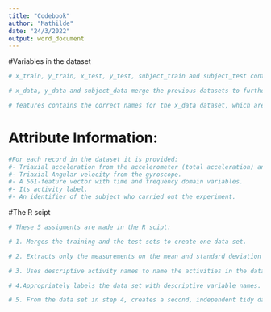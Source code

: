 ---
title: "Codebook"
author: "Mathilde"
date: "24/3/2022"
output: word_document
---

#Variables in the dataset
```{r}

# x_train, y_train, x_test, y_test, subject_train and subject_test contain the data from the downloaded files in the zip-file from the assignment.

# x_data, y_data and subject_data merge the previous datasets to further analysis.

# features contains the correct names for the x_data dataset, which are applied to the column names stored in

```

 
# Attribute Information:

```{r}

#For each record in the dataset it is provided:
#- Triaxial acceleration from the accelerometer (total acceleration) and the estimated body acceleration.
#- Triaxial Angular velocity from the gyroscope.
#- A 561-feature vector with time and frequency domain variables.
#- Its activity label.
#- An identifier of the subject who carried out the experiment.


```


#The R scipt
```{r}
# These 5 assigments are made in the R scipt:

# 1. Merges the training and the test sets to create one data set.

# 2. Extracts only the measurements on the mean and standard deviation for each measurement. 

# 3. Uses descriptive activity names to name the activities in the data set

# 4.Appropriately labels the data set with descriptive variable names. 

# 5. From the data set in step 4, creates a second, independent tidy data set with the average of each variable for each activity and each subject.


```

